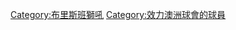 {{Commonscat|Players of Brisbane Roar FC}}

[[Category:布里斯班獅吼|Category:布里斯班獅吼]]
[[Category:效力澳洲球會的球員|Category:效力澳洲球會的球員]]